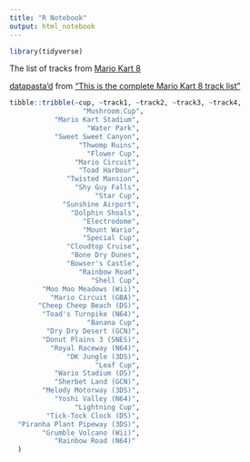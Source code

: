 ```yaml
---
title: "R Notebook"
output: html_notebook
---
```


```r
library(tidyverse)
```

The list of tracks from [Mario Kart 8](https://www.mariowiki.com/Mario_Kart_8)


[datapasta'd](https://github.com/MilesMcBain/datapasta) from ["This is the complete Mario Kart 8 track list"](https://www.videogamer.com/news/this-is-the-complete-mario-kart-8-track-list)

```r

tibble::tribble(~cup, ~track1, ~track2, ~track3, ~track4, 
                  "Mushroom.Cup",
           "Mario Kart Stadium",
                   "Water Park",
           "Sweet Sweet Canyon",
                 "Thwomp Ruins",
                   "Flower Cup",
                "Mario Circuit",
                 "Toad Harbour",
              "Twisted Mansion",
                "Shy Guy Falls",
                     "Star Cup",
             "Sunshine Airport",
               "Dolphin Shoals",
                  "Electrodome",
                  "Mount Wario",
                  "Special Cup",
              "Cloudtop Cruise",
               "Bone Dry Dunes",
              "Bowser's Castle",
                 "Rainbow Road",
                    "Shell Cup",
        "Moo Moo Meadows (Wii)",
          "Mario Circuit (GBA)",
       "Cheep Cheep Beach (DS)",
        "Toad's Turnpike (N64)",
                   "Banana Cup",
         "Dry Dry Desert (GCN)",
        "Donut Plains 3 (SNES)",
          "Royal Raceway (N64)",
              "DK Jungle (3DS)",
                     "Leaf Cup",
           "Wario Stadium (DS)",
           "Sherbet Land (GCN)",
        "Melody Motorway (3DS)",
           "Yoshi Valley (N64)",
                "Lightning Cup",
         "Tick-Tock Clock (DS)",
  "Piranha Plant Pipeway (3DS)",
        "Grumble Volcano (Wii)",
           "Rainbow Road (N64)"
  )


```

